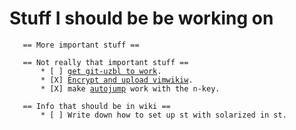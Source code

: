 = Stuff I should be be working on =

    == More important stuff ==

    == Not really that important stuff ==
        * [ ] [[tasks/get uzbl-git to work|get git-uzbl to work]].
        * [X] [[tasks/encrypt and upload vimwiki|Encrypt and upload vimwikiw]].
        * [X] make [[autojump]] work with the n-key.

    == Info that should be in wiki ==
        * [ ] Write down how to set up st with solarized in st.
